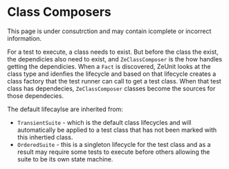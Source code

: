 
# Class Composers

<Warning title="Under Consutrction" >
    This page is under consutrction and may contain icomplete or incorrect information.
</Warning>

For a test to execute, a class needs to exist.  But before the class the exist, the dependicies also need to exist, and `ZeClassComposer` is the how handles getting the dependicies.  When a `Fact` is discovered, ZeUnit looks at the class type and idenfies the lifecycle and based on that lifecycle creates a class factory that the test runner can call to get a test class.  When that test class has dependecies, `ZeClassComposer` classes become the sources for those dependecies.  


The default lifecaylse are inherited from:

- `TransientSuite` - which is the default class lifecycles and will automatically be applied to a test class that has not been marked with this inhertied class.
- `OrderedSuite` -  this is a singleton lifecycle for the test class and as a result may require some tests to execute before others allowing the suite to be its own state machine.

